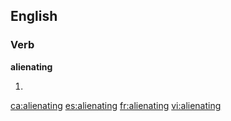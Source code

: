 ==English==

===Verb===
'''alienating'''

# {{present participle of|[[alienate]]}}

[[ca:alienating]]
[[es:alienating]]
[[fr:alienating]]
[[vi:alienating]]